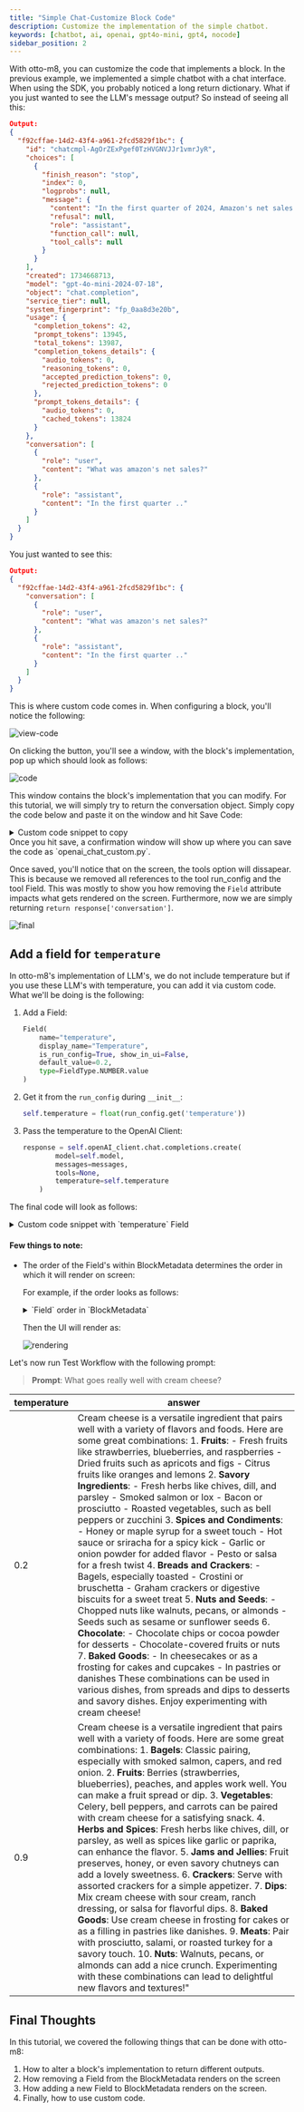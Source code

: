 ```yaml
---
title: "Simple Chat-Customize Block Code"
description: Customize the implementation of the simple chatbot.
keywords: [chatbot, ai, openai, gpt4o-mini, gpt4, nocode]
sidebar_position: 2
---
```


With otto-m8, you can customize the code that implements a block. In the previous example,
we implemented a simple chatbot with a chat interface. When using the SDK, you probably noticed
a long return dictionary. What if you just wanted to see the LLM's message output? So instead of seeing all this:

```json
Output:
{
  "f92cffae-14d2-43f4-a961-2fcd5829f1bc": {
    "id": "chatcmpl-AgOrZExPgef0TzHVGNVJJr1vmrJyR",
    "choices": [
      {
        "finish_reason": "stop",
        "index": 0,
        "logprobs": null,
        "message": {
          "content": "In the first quarter of 2024, Amazon's net sales increased by 13% to $143.3 billion, compared with $127.4 billion in the first quarter of 2023.",
          "refusal": null,
          "role": "assistant",
          "function_call": null,
          "tool_calls": null
        }
      }
    ],
    "created": 1734668713,
    "model": "gpt-4o-mini-2024-07-18",
    "object": "chat.completion",
    "service_tier": null,
    "system_fingerprint": "fp_0aa8d3e20b",
    "usage": {
      "completion_tokens": 42,
      "prompt_tokens": 13945,
      "total_tokens": 13987,
      "completion_tokens_details": {
        "audio_tokens": 0,
        "reasoning_tokens": 0,
        "accepted_prediction_tokens": 0,
        "rejected_prediction_tokens": 0
      },
      "prompt_tokens_details": {
        "audio_tokens": 0,
        "cached_tokens": 13824
      }
    },
    "conversation": [
      {
        "role": "user",
        "content": "What was amazon's net sales?"
      },
      {
        "role": "assistant",
        "content": "In the first quarter .."
      }
    ]
  }
}
```
You just wanted to see this:

```json
Output:
{
  "f92cffae-14d2-43f4-a961-2fcd5829f1bc": {
    "conversation": [
      {
        "role": "user",
        "content": "What was amazon's net sales?"
      },
      {
        "role": "assistant",
        "content": "In the first quarter .."
      }
    ]
  }
}
```

This is where custom code comes in. When configuring a block, you'll notice the following:

![view-code](https://farhan0167-otto-m8.s3.us-east-1.amazonaws.com/tutorials/modify-chatbot/viewcode.png)

On clicking the button, you'll see a window, with the block's implementation, pop up which should look as follows:

![code](https://farhan0167-otto-m8.s3.us-east-1.amazonaws.com/tutorials/modify-chatbot/code.png)

This window contains the block's implementation that you can modify. For this tutorial, we will simply try to return
the conversation object. Simply copy the code below and paste it on the window and hit Save Code:


<details>
<summary>Custom code snippet to copy</summary>

```python
import requests
import json

from openai import OpenAI

from implementations.base import (
    BaseImplementation,
    BlockMetadata,
    Field,
    FieldType,
    StaticDropdownOption
)
from extensions.llm_memory.types import LLMChatMemoryType
from extensions.llm_memory.chat_memory import ChatMemory
from extensions.llm_memory.base import BaseMemory
from core.input_parser.prompt_template import PromptTemplate


class OpenAIChat(BaseImplementation):
    """Task definition of the OpenAI Chat Completion."""
    display_name = 'Custom OpenAI Chat Completion'
    block_type = 'process'
    block_metadata = BlockMetadata([
        Field(
            name="model", 
            display_name="Model", 
            is_run_config=True, 
            default_value='gpt-4o-mini'
        ),
        Field(
            name="openai_api_key", 
            display_name="API Key", 
            is_run_config=True, 
            show_in_ui=False, 
            type=FieldType.PASSWORD.value
        ),
        Field(
            name="chat_memory",
            display_name="Memory",
            is_run_config=True,
            show_in_ui=False,
            default_value='',
            type=FieldType.STATIC_DROPDOWN.value,
            metadata={
                "dropdown_options": [
                    StaticDropdownOption(
                        label="No Memory", value=''
                    ).__dict__,
                    StaticDropdownOption(
                        label="Basic Memory", value=LLMChatMemoryType.BASIC_MEMORY.value
                    ).__dict__
                ]
            }
        ),
        Field(
            name="system", 
            display_name="System Message", 
            is_run_config=True, 
            show_in_ui=False, 
            type=FieldType.TEXTAREA.value
        ),
        Field(
            name="prompt_template", 
            display_name="Prompt Template", 
            is_run_config=True, 
            show_in_ui=False, 
            type=FieldType.PROMPT_TEMPLATE.value
        ),
    ])
    
    def __init__(self, run_config:dict) -> None:
        super().__init__()
        self.run_config = run_config
        if not self.run_config.get('openai_api_key'):
            raise Exception("OpenAI API key is not specified in the run config")
        self.openAI_client = OpenAI(
            api_key=self.run_config.get('openai_api_key'),
        )
        self.chat_memory:BaseMemory = ChatMemory().initialize(
            memory_type=run_config.get('chat_memory'),
            block_uuid=run_config['block_uuid']
        )
        self.messages = []
        self.available_tools = {}
        self.model = 'gpt-4o-mini'
        self.prompt_template = None
        self.create_payload_from_run_config()
    
    def run(self, input_:dict) -> dict:
        messages = []
        
        # Create prompt
        parse_input = PromptTemplate(
            input_=input_, 
            template=self.prompt_template
        )
        prompt_template = parse_input()
        
        # Flag to determine if a function is available to be called
        make_function_call = False
        messages = self.chat_memory.get(
            user_prompt={
                'role': 'user',
                'content': prompt_template
            }
        )
        messages = [self.insert_system_message()] + messages

        # Make the first call.
        response = self.openAI_client.chat.completions.create(
            model=self.model,
            messages=messages,
            tools=None
        )
        response = response.dict()
        choice = response['choices'][0]
        messages.append(
            self.openai_response_get_message(
                response_choice=choice
            )
        )
        self.chat_memory.put(messages)
        
        response['conversation'] = messages[1:]
        # Simply return the conversation object.
        return response['conversation']
        
        
    
    def openai_response_get_message(self, response_choice):
        """
        Process the response from OpenAI's chat.completions.create API call, 
        returning the message that should be appended to the conversation.

        Args:
            response_choice: The response from OpenAI's chat.completions.create API call
        
        Returns:
            A dictionary containing the message to be appended to the conversation
        """
        message = {"role": ""}
        #response_choice = response.choices[0]
        message['role'] = response_choice["message"]["role"]
        if response_choice["message"]['content']:
            message['content'] = response_choice["message"]["content"]
        if response_choice["message"]['tool_calls']:
            message['tool_calls'] = response_choice["message"]["tool_calls"]
        return message
        
        
    
    def create_payload_from_run_config(self) -> dict:

        model = self.run_config.get('model', 'gpt-4o-mini')
        self.model = model
        
        prompt_template = self.run_config.get('prompt_template')
        self.prompt_template = prompt_template
    
    def insert_system_message(self):
        system_message = self.run_config.get('system')
        return {"role": "system", "content": system_message}
```
</details>
Once you hit save, a confirmation window will show up where you can save the code as `openai_chat_custom.py`.

Once saved, you'll notice that on the screen, the tools option will dissapear. This is because we removed all references
to the tool run_config and the tool Field. This was mostly to show you how removing the `Field` attribute impacts what gets
rendered on the screen. Furthermore, now we are simply returning `return response['conversation']`.

![final](https://farhan0167-otto-m8.s3.us-east-1.amazonaws.com/tutorials/modify-chatbot/customcode.gif)

## Add a field for `temperature`

In otto-m8's implementation of LLM's, we do not include temperature but if you use these LLM's with temperature, you can 
add it via custom code. What we'll be doing is the following:

1. Add a Field:
    ```python
    Field(
        name="temperature", 
        display_name="Temperature", 
        is_run_config=True, show_in_ui=False,
        default_value=0.2,
        type=FieldType.NUMBER.value
    )
    ```
2. Get it from the `run_config` during `__init__`:
    ```python
    self.temperature = float(run_config.get('temperature'))
    ```
3. Pass the temperature to the OpenAI Client:
    ```python
    response = self.openAI_client.chat.completions.create(
            model=self.model,
            messages=messages,
            tools=None,
            temperature=self.temperature
        )
    ```

The final code will look as follows:

<details>
<summary>Custom code snippet with `temperature` Field</summary>

```python
import requests
import json

from openai import OpenAI

from implementations.base import (
    BaseImplementation,
    BlockMetadata,
    Field,
    FieldType,
    StaticDropdownOption
)
from extensions.llm_memory.types import LLMChatMemoryType
from extensions.llm_memory.chat_memory import ChatMemory
from extensions.llm_memory.base import BaseMemory
from core.input_parser.prompt_template import PromptTemplate


class OpenAIChat(BaseImplementation):
    """Task definition of the OpenAI Chat Completion."""
    display_name = 'OpenAI Chat Completion'
    block_type = 'process'
    block_metadata = BlockMetadata([
        Field(
            name="model", 
            display_name="Model", 
            is_run_config=True, 
            default_value='gpt-4o-mini'
        ),
        Field(
            name="openai_api_key", 
            display_name="API Key", 
            is_run_config=True, 
            show_in_ui=False, 
            type=FieldType.PASSWORD.value
        ),
        Field(
            name="chat_memory",
            display_name="Memory",
            is_run_config=True,
            show_in_ui=False,
            default_value='',
            type=FieldType.STATIC_DROPDOWN.value,
            metadata={
                "dropdown_options": [
                    StaticDropdownOption(
                        label="No Memory", value=''
                    ).__dict__,
                    StaticDropdownOption(
                        label="Basic Memory", value=LLMChatMemoryType.BASIC_MEMORY.value
                    ).__dict__
                ]
            }
        ),
        Field(
            name="system", 
            display_name="System Message", 
            is_run_config=True, 
            show_in_ui=False, 
            type=FieldType.TEXTAREA.value
        ),
        Field(
            name="prompt_template", 
            display_name="Prompt Template", 
            is_run_config=True, 
            show_in_ui=False, 
            type=FieldType.PROMPT_TEMPLATE.value
        ),
        Field(
            name="temperature", 
            display_name="Temperature", 
            is_run_config=True, show_in_ui=False,
            default_value=0.2,
            type=FieldType.NUMBER.value
        )
    ])
    
    def __init__(self, run_config:dict) -> None:
        super().__init__()
        self.run_config = run_config
        if not self.run_config.get('openai_api_key'):
            raise Exception("OpenAI API key is not specified in the run config")
        self.openAI_client = OpenAI(
            api_key=self.run_config.get('openai_api_key'),
        )
        self.chat_memory:BaseMemory = ChatMemory().initialize(
            memory_type=run_config.get('chat_memory'),
            block_uuid=run_config['block_uuid']
        )
        self.messages = []
        self.available_tools = {}
        self.model = 'gpt-4o-mini'
        self.prompt_template = None
        self.create_payload_from_run_config()
        self.temperature = float(run_config.get('temperature'))
    
    def run(self, input_:dict) -> dict:
        messages = []
        
        # Create prompt
        parse_input = PromptTemplate(
            input_=input_, 
            template=self.prompt_template
        )
        prompt_template = parse_input()
        
        # Flag to determine if a function is available to be called
        make_function_call = False
        messages = self.chat_memory.get(
            user_prompt={
                'role': 'user',
                'content': prompt_template
            }
        )
        messages = [self.insert_system_message()] + messages

        # Make the first call.
        response = self.openAI_client.chat.completions.create(
            model=self.model,
            messages=messages,
            tools=None,
            temperature=self.temperature
        )
        response = response.dict()
        choice = response['choices'][0]
        messages.append(
            self.openai_response_get_message(
                response_choice=choice
            )
        )
        self.chat_memory.put(messages)
        
        response['conversation'] = messages[1:]
        # Simply return the conversation object.
        return response['conversation']
        
        
    
    def openai_response_get_message(self, response_choice):
        """
        Process the response from OpenAI's chat.completions.create API call, 
        returning the message that should be appended to the conversation.

        Args:
            response_choice: The response from OpenAI's chat.completions.create API call
        
        Returns:
            A dictionary containing the message to be appended to the conversation
        """
        message = {"role": ""}
        #response_choice = response.choices[0]
        message['role'] = response_choice["message"]["role"]
        if response_choice["message"]['content']:
            message['content'] = response_choice["message"]["content"]
        if response_choice["message"]['tool_calls']:
            message['tool_calls'] = response_choice["message"]["tool_calls"]
        return message
        
        
    
    def create_payload_from_run_config(self) -> dict:

        model = self.run_config.get('model', 'gpt-4o-mini')
        self.model = model
        
        prompt_template = self.run_config.get('prompt_template')
        self.prompt_template = prompt_template
    
    def insert_system_message(self):
        system_message = self.run_config.get('system')
        return {"role": "system", "content": system_message}
        
        
```

</details>

#### Few things to note:

- The order of the Field's within BlockMetadata determines the order in which it will render on screen:

    For example, if the order looks as follows:

    <details>
    <summary>`Field` order in `BlockMetadata`</summary>

    ```python
    block_metadata = BlockMetadata([
        Field(
            name="model", 
            display_name="Model", 
            is_run_config=True, 
            default_value='gpt-4o-mini'
        ),
        Field(
            name="openai_api_key", 
            display_name="API Key", 
            is_run_config=True, 
            show_in_ui=False, 
            type=FieldType.PASSWORD.value
        ),
        Field(
            name="chat_memory",
            display_name="Memory",
            is_run_config=True,
            show_in_ui=False,
            default_value='',
            type=FieldType.STATIC_DROPDOWN.value,
            metadata={
                "dropdown_options": [
                    StaticDropdownOption(
                        label="No Memory", value=''
                    ).__dict__,
                    StaticDropdownOption(
                        label="Basic Memory", value=LLMChatMemoryType.BASIC_MEMORY.value
                    ).__dict__
                ]
            }
        ),
        Field(
            name="system", 
            display_name="System Message", 
            is_run_config=True, 
            show_in_ui=False, 
            type=FieldType.TEXTAREA.value
        ),
        Field(
            name="prompt_template", 
            display_name="Prompt Template", 
            is_run_config=True, 
            show_in_ui=False, 
            type=FieldType.PROMPT_TEMPLATE.value
        ),
        Field(
            name="temperature", 
            display_name="Temperature", 
            is_run_config=True, show_in_ui=False,
            default_value=0.2,
            type=FieldType.NUMBER.value
        )
    ])
    ```
    </details>

    Then the UI will render as:

    ![rendering](https://farhan0167-otto-m8.s3.us-east-1.amazonaws.com/tutorials/modify-chatbot/orderoffields.gif)

Let's now run Test Workflow with the following prompt:

> **Prompt**: What goes really well with cream cheese?

| temperature | answer |
|-----------|------------|
| 0.2 | Cream cheese is a versatile ingredient that pairs well with a variety of flavors and foods. Here are some great combinations: 1. **Fruits**: - Fresh fruits like strawberries, blueberries, and raspberries - Dried fruits such as apricots and figs - Citrus fruits like oranges and lemons 2. **Savory Ingredients**: - Fresh herbs like chives, dill, and parsley - Smoked salmon or lox - Bacon or prosciutto - Roasted vegetables, such as bell peppers or zucchini 3. **Spices and Condiments**: - Honey or maple syrup for a sweet touch - Hot sauce or sriracha for a spicy kick - Garlic or onion powder for added flavor - Pesto or salsa for a fresh twist 4. **Breads and Crackers**: - Bagels, especially toasted - Crostini or bruschetta - Graham crackers or digestive biscuits for a sweet treat 5. **Nuts and Seeds**: - Chopped nuts like walnuts, pecans, or almonds - Seeds such as sesame or sunflower seeds 6. **Chocolate**: - Chocolate chips or cocoa powder for desserts - Chocolate-covered fruits or nuts 7. **Baked Goods**: - In cheesecakes or as a frosting for cakes and cupcakes - In pastries or danishes These combinations can be used in various dishes, from spreads and dips to desserts and savory dishes. Enjoy experimenting with cream cheese! |
| 0.9 | Cream cheese is a versatile ingredient that pairs well with a variety of foods. Here are some great combinations: 1. **Bagels**: Classic pairing, especially with smoked salmon, capers, and red onion. 2. **Fruits**: Berries (strawberries, blueberries), peaches, and apples work well. You can make a fruit spread or dip. 3. **Vegetables**: Celery, bell peppers, and carrots can be paired with cream cheese for a satisfying snack. 4. **Herbs and Spices**: Fresh herbs like chives, dill, or parsley, as well as spices like garlic or paprika, can enhance the flavor. 5. **Jams and Jellies**: Fruit preserves, honey, or even savory chutneys can add a lovely sweetness. 6. **Crackers**: Serve with assorted crackers for a simple appetizer. 7. **Dips**: Mix cream cheese with sour cream, ranch dressing, or salsa for flavorful dips. 8. **Baked Goods**: Use cream cheese in frosting for cakes or as a filling in pastries like danishes. 9. **Meats**: Pair with prosciutto, salami, or roasted turkey for a savory touch. 10. **Nuts**: Walnuts, pecans, or almonds can add a nice crunch. Experimenting with these combinations can lead to delightful new flavors and textures!" |


## Final Thoughts

In this tutorial, we covered the following things that can be done with otto-m8:

1. How to alter a block's implementation to return different outputs.
2. How removing a Field from the BlockMetadata renders on the screen
3. How adding a new Field to BlockMetadata renders on the screen.
4. Finally, how to use custom code.